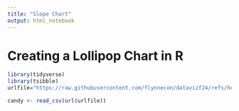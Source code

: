 ```yaml
---
title: "Slope Chart"
output: html_notebook
---
```


# Creating a Lollipop Chart in R


```r
library(tidyverse)
library(tsibble)
urlfile="https://raw.githubusercontent.com/flynnecon/datavizf24/refs/heads/main/Lollipop%20Chart/nba_championships.csv"
```



```r
candy <- read_csv(url(urlfile))
```

